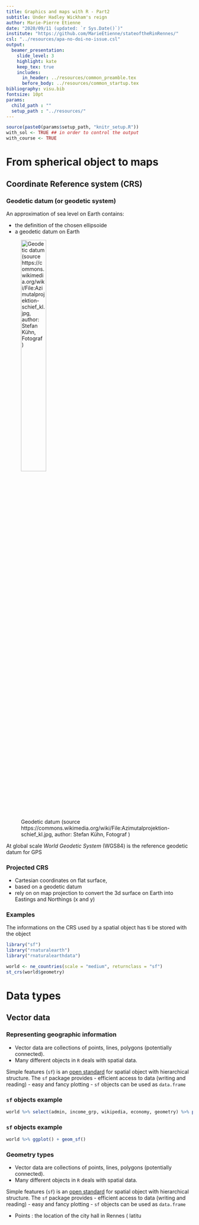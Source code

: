 ```yaml
---
title: Graphics and maps with R - Part2
subtitle: Under Hadley Wickham's reign
author: Marie-Pierre Etienne
date: "2020/09/11 (updated: `r Sys.Date()`)"
institute: "https://github.com/MarieEtienne/stateoftheRinRennes/"
csl: "../resources/apa-no-doi-no-issue.csl"
output:
  beamer_presentation:
    slide_level: 3
    highlight: kate
    keep_tex: true
    includes:
      in_header: ../resources/common_preamble.tex
      before_body: ../resources/common_startup.tex
bibliography: visu.bib
fontsize: 10pt
params: 
  child_path : ""
  setup_path : "../resources/"
---
```

```r
source(paste0(params$setup_path, "knitr_setup.R"))
with_sol <- TRUE ## in order to control the output
with_course <- TRUE
```


# From spherical object to maps

## Coordinate Reference system (CRS)

### Geodetic datum (or geodetic system) 

An  approximation of sea level on Earth contains:

- the definition of the chosen ellipsoide
- a geodetic datum on Earth 

![Geodetic datum (source https://commons.wikimedia.org/wiki/File:Azimutalprojektion-schief_kl.jpg, author:	Stefan Kühn,  Fotograf ) ](img/1280px-ECEF.png){height=40%}

At global scale  *World Geodetic System* (WGS84) is the reference geodetic datum for GPS 



### Projected CRS

- Cartesian coordinates on  flat surface,
- based on a geodetic datum
- rely on on map projection to convert the 3d surface on Earth into Eastings and Northings (x and y)



### Examples

The informations on the CRS used by a spatial object has ti be stored with the object

```r
library("sf")
library("rnaturalearth")
library("rnaturalearthdata")

world <- ne_countries(scale = "medium", returnclass = "sf")
st_crs(world$geometry)
```

# Data types

## Vector data

### Representing geographic information

- Vector data are collections of points,  lines, polygons (potentially connected). 
- Many different objects in `R` deals with spatial data. \par \alert{focus on ` sf`  objects}

Simple features (`sf`) is an [open standard](https://www.ogc.org/standards/sfa) for spatial object with hierarchical structure. The `sf` package provides
- efficient access to data (writing and reading)
- easy and fancy plotting
- `sf` objects can be used as `data.frame`

### `sf` objects example

```r
world %>% select(admin, income_grp, wikipedia, economy, geometry) %>% print(n=5)
```
### `sf` objects example

```r
world %>% ggplot() + geom_sf()
```

### Geometry types

- Vector data are collections of points,  lines, polygons (potentially connected). 
- Many different objects in `R` deals with spatial data. \par \alert{focus on ` sf`  objects}

Simple features (`sf`) is an [open standard](https://www.ogc.org/standards/sfa) for spatial object with hierarchical structure. The `sf` package provides
- efficient access to data (writing and reading)
- easy and fancy plotting
- `sf` objects can be used as `data.frame`


<!--  ```{r Rennes_geography, echo = FALSE} -->
<!--  city_hall <- st_point(c(-1.679163, 48.111366)) -->
<!--  st_crs(city_hall) <- 4326 -->
<!-- ``` -->

- Points : the location of the city hall in Rennes ( latitu 

